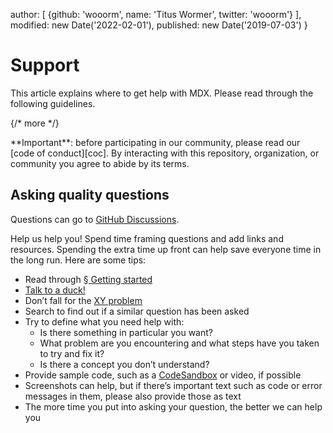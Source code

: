 
  author: [
    {github: 'wooorm', name: 'Titus Wormer', twitter: 'wooorm'}
  ],
  modified: new Date('2022-02-01'),
  published: new Date('2019-07-03')
}

# Support

This article explains where to get help with MDX.
Please read through the following guidelines.

{/* more */}

<Note type="important">
  **Important**: before participating in our community, please read our
  [code of conduct][coc].
  By interacting with this repository, organization, or community you agree to
  abide by its terms.
</Note>

## Asking quality questions

Questions can go to [GitHub Discussions][chat].

Help us help you!
Spend time framing questions and add links and resources.
Spending the extra time up front can help save everyone time in the long run.
Here are some tips:

* Read through [§ Getting started][getting-started]
* [Talk to a duck!][rubberduck]
* Don’t fall for the [XY problem][xy]
* Search to find out if a similar question has been asked
* Try to define what you need help with:
  * Is there something in particular you want?
  * What problem are you encountering and what steps have you taken to try
    and fix it?
  * Is there a concept you don’t understand?
* Provide sample code, such as a [CodeSandbox][cs] or video, if possible
* Screenshots can help, but if there’s important text such as code or error
  messages in them, please also provide those as text
* The more time you put into asking your question, the better we can help you

[coc]: https://github.com/mdx-js/.github/blob/main/code-of-conduct.md

[rubberduck]: https://rubberduckdebugging.com

[xy]: https://meta.stackexchange.com/questions/66377/what-is-the-xy-problem/66378#66378

[getting-started]: /docs/getting-started/

[chat]: https://github.com/mdx-js/mdx/discussions

[cs]: https://codesandbox.io
